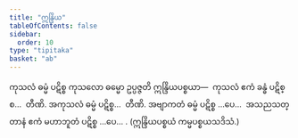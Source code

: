 ```yaml
---
title: "ဣန္ဒြိယ"
tableOfContents: false
sidebar:
  order: 10
type: "tipitaka"
basket: "ab"
---
```



<DynamicBreadcrumb />

<Division number="14">

<Paragraph number="160">
ကုသလံ ဓမ္မံ ပဋိစ္စ ကုသလော ဓမ္မော ဥပ္ပဇ္ဇတိ ဣန္ဒြိယပစ္စယာ—  ကုသလံ ဧကံ ခန္ဓံ ပဋိစ္စ…  တီဏိ.
</Paragraph>

<Paragraph number="161">
အကုသလံ ဓမ္မံ ပဋိစ္စ…  တီဏိ.
</Paragraph>

<Paragraph number="162">
အဗျာကတံ ဓမ္မံ ပဋိစ္စ …ပေ…  အသညသတ္တာနံ ဧကံ မဟာဘူတံ ပဋိစ္စ …ပေ… . (ဣန္ဒြိယပစ္စယံ ကမ္မပစ္စယသဒိသံ.)
</Paragraph>
</Division>